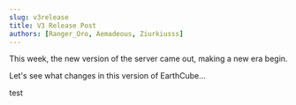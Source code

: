 ```yaml
---
slug: v3release
title: V3 Release Post
authors: [Ranger_Oro, Aemadeous, Ziurkiusss]
---
```

This week, the new version of the server came out, making a new era begin.

Let's see what changes in this version of EarthCube...

<!-- truncate -->

test
